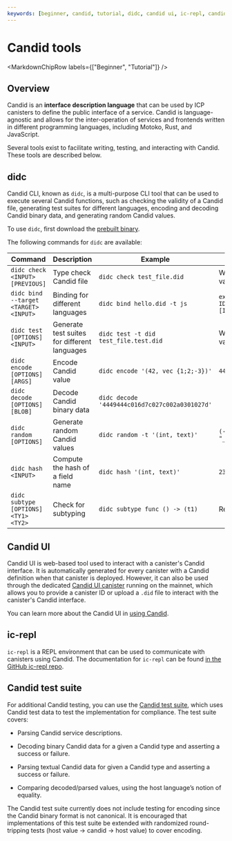 ```yaml
---
keywords: [beginner, candid, tutorial, didc, candid ui, ic-repl, candid tests]
---
```



# Candid tools

<MarkdownChipRow labels={["Beginner", "Tutorial"]} />

## Overview

Candid is an **interface description language** that can be used by ICP canisters to define the public interface of a service. Candid is language-agnostic and allows for the inter-operation of services and frontends written in different programming languages, including Motoko, Rust, and JavaScript.

Several tools exist to facilitate writing, testing, and interacting with Candid. These tools are described below.

## didc

Candid CLI, known as `didc`, is a multi-purpose CLI tool that can be used to execute several Candid functions, such as checking the validity of a Candid file, generating test suites for different languages, encoding and decoding Candid binary data, and generating random Candid values.

To use `didc`, first download the [prebuilt binary](https://github.com/dfinity/candid/releases).

The following commands for `didc` are available:

| Command       | Description        | Example      | Example response       |
|---------------|--------------------|--------------|------------------------|
| `didc check <INPUT> [PREVIOUS]` | Type check Candid file | `didc check test_file.did` | Will return parser error if invalid; will return no output if valid. |
| `didc bind --target <TARGET> <INPUT>` | Binding for different languages | `didc bind hello.did -t js` | `export const idlFactory = ({ IDL }) => { return IDL.Service({ 'greet' : IDL.Func([IDL.Text] [IDL.Text], []) });}`|
| `didc test [OPTIONS] <INPUT>` | Generate test suites for different languages | `didc test -t did test_file.test.did` | Will return parser error if invalid; will return no output if valid. |
| `didc encode [OPTIONS] [ARGS]` | Encode Candid value | `didc encode '(42, vec {1;2;-3})'` | `4449444c016d7c027c002a0301027d` |
| `didc decode [OPTIONS] [BLOB]` | Decode Candid binary data | `didc decode '4449444c016d7c027c002a0301027d'` | 
| `didc random [OPTIONS]` | Generate random Candid values | `didc random -t '(int, text)'` | `(-72_594_379_354_493_140_610_202_928_640_651_761_468, "_J:t7^>")` |
| `didc hash  <INPUT>` | Compute the hash of a field name | `didc hash '(int, text)'` | `2392326401` |
| `didc subtype [OPTIONS] <TY1> <TY2>` | Check for subtyping | `didc subtype func () -> (t1)` | Result is a `reference` or `null`|

## Candid UI

Candid UI is web-based tool used to interact with a canister's Candid interface. It is automatically generated for every canister with a Candid definition when that canister is deployed. However, it can also be used through the dedicated [Candid UI canister](https://a4gq6-oaaaa-aaaab-qaa4q-cai.raw.ic0.app/) running on the mainnet, which allows you to provide a canister ID or upload a `.did` file to interact with the canister's Candid interface.

You can learn more about the Candid UI in [using Candid](/docs/current/developer-docs/smart-contracts/candid/candid-howto#interact-with-a-service-from-a-browser).

## ic-repl

`ic-repl` is a REPL environment that can be used to communicate with canisters using Candid. The documentation for `ic-repl` can be found [in the GitHub ic-repl repo](https://github.com/dfinity/ic-repl).

## Candid test suite

For additional Candid testing, you can use the [Candid test suite](https://github.com/dfinity/candid/blob/master/test), which uses Candid test data to test the implementation for compliance. The test suite covers:

- Parsing Candid service descriptions.

- Decoding binary Candid data for a given a Candid type and asserting a success or failure.

- Parsing textual Candid data for given a Candid type and asserting a success or failure.

- Comparing decoded/parsed values, using the host language’s notion of equality.

The Candid test suite currently does not include testing for encoding since the Candid binary format is not canonical. It is encouraged that implementations of this test suite be extended with randomized round-tripping tests (host value → candid → host value) to cover encoding.